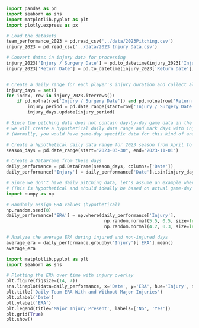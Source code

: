 ```python
import pandas as pd
import seaborn as sns
import matplotlib.pyplot as plt
import plotly.express as px
```

```python
# Load the datasets
team_performance_2023 = pd.read_csv('../data/2023Pitching.csv')
injury_2023 = pd.read_csv('../data/2023 Injury Data.csv')

# Convert dates in injury data for processing
injury_2023['Injury / Surgery Date'] = pd.to_datetime(injury_2023['Injury / Surgery Date'], errors='coerce')
injury_2023['Return Date'] = pd.to_datetime(injury_2023['Return Date'], errors='coerce')


# Create a daily range for each player's injury duration and collect all such days in a set
injury_days = set()
for index, row in injury_2023.iterrows():
    if pd.notna(row['Injury / Surgery Date']) and pd.notna(row['Return Date']):
        injury_period = pd.date_range(start=row['Injury / Surgery Date'], end=row['Return Date'])
        injury_days.update(injury_period)

# Since the pitching data does not contain day-by-day game data in the provided snippet,
# we will create a hypothetical daily data range and mark days with injuries
# (Normally, you would have game-day specific data for this kind of analysis.)

# Create a hypothetical daily data range for 2023 season from April to October
season_days = pd.date_range(start="2023-03-30", end="2023-11-01")

# Create a DataFrame from these days
daily_performance = pd.DataFrame(season_days, columns=['Date'])
daily_performance['Injury'] = daily_performance['Date'].isin(injury_days)

# Since we don't have daily pitching data, let's assume an example where ERA fluctuates based on injuries
# (This is hypothetical and should ideally be based on actual game-day data.)
import numpy as np

# Randomly assign ERA values (hypothetical)
np.random.seed(0)
daily_performance['ERA'] = np.where(daily_performance['Injury'], 
                                     np.random.normal(5.5, 0.5, size=len(daily_performance)),
                                     np.random.normal(4.2, 0.3, size=len(daily_performance)))

# Analyze the average ERA during injured and non-injured days
average_era = daily_performance.groupby('Injury')['ERA'].mean()
average_era
```

```python
import matplotlib.pyplot as plt
import seaborn as sns

# Plotting the ERA over time with injury overlay
plt.figure(figsize=(14, 7))
sns.lineplot(data=daily_performance, x='Date', y='ERA', hue='Injury', style='Injury', markers=True, dashes=False, palette=['red', 'green'])
plt.title('Daily Team ERA With and Without Major Injuries')
plt.xlabel('Date')
plt.ylabel('ERA')
plt.legend(title='Major Injury Present', labels=['No', 'Yes'])
plt.grid(True)
plt.show()
``` 